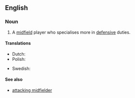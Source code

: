 ==English==

===Noun===
{{en-noun|sg=[[defensive]] [[midfielder]]}}

# {{soccer}} A [[midfield]] player who specialises more in [[defensive]] duties.

====Translations====
{{trans-top| midfield player}}
* Dutch: {{t|nl|verdedigende middenvelder|c}}
* Polish: {{t|pl|defensywny pomocnik|m}}
{{trans-mid}}
* Swedish: {{t|sv|defensiv mittfältare|c}}
{{trans-bottom}}

====See also====
*[[attacking midfielder]]